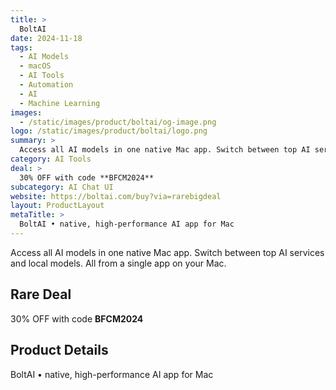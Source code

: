 ```yaml
---
title: >
  BoltAI
date: 2024-11-18
tags:
  - AI Models
  - macOS
  - AI Tools
  - Automation
  - AI
  - Machine Learning
images:
  - /static/images/product/boltai/og-image.png
logo: /static/images/product/boltai/logo.png
summary: >
  Access all AI models in one native Mac app. Switch between top AI services and local models. All from a single app on your Mac.
category: AI Tools
deal: >
  30% OFF with code **BFCM2024**
subcategory: AI Chat UI
website: https://boltai.com/buy?via=rarebigdeal
layout: ProductLayout
metaTitle: >
  BoltAI • native, high-performance AI app for Mac
---
```

Access all AI models in one native Mac app. Switch between top AI services and local models. All from a single app on your Mac.

## Rare Deal

30% OFF with code **BFCM2024**
## Product Details
BoltAI • native, high-performance AI app for Mac


